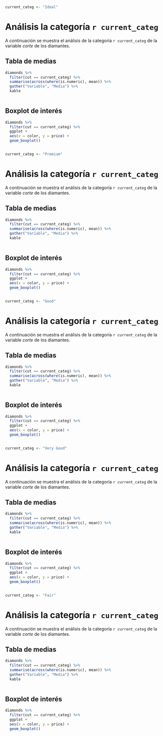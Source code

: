 
```r
current_categ <- "Ideal"

```

# Análisis la categoría `r current_categ`

A continuación se muestra el análisis de la categoría `r current_categ` de la variable _corte_ de los diamantes.

## Tabla de medias

```r
diamonds %>% 
  filter(cut == current_categ) %>% 
  summarise(across(where(is.numeric), mean)) %>% 
  gather("Variable", "Media") %>% 
  kable
  
```

## Boxplot de interés

```r
diamonds %>% 
  filter(cut == current_categ) %>%
  ggplot +
  aes(x = color, y = price) +
  geom_boxplot()
  
```




```r
current_categ <- "Premium"

```

# Análisis la categoría `r current_categ`

A continuación se muestra el análisis de la categoría `r current_categ` de la variable _corte_ de los diamantes.

## Tabla de medias

```r
diamonds %>% 
  filter(cut == current_categ) %>% 
  summarise(across(where(is.numeric), mean)) %>% 
  gather("Variable", "Media") %>% 
  kable
  
```

## Boxplot de interés

```r
diamonds %>% 
  filter(cut == current_categ) %>%
  ggplot +
  aes(x = color, y = price) +
  geom_boxplot()
  
```




```r
current_categ <- "Good"

```

# Análisis la categoría `r current_categ`

A continuación se muestra el análisis de la categoría `r current_categ` de la variable _corte_ de los diamantes.

## Tabla de medias

```r
diamonds %>% 
  filter(cut == current_categ) %>% 
  summarise(across(where(is.numeric), mean)) %>% 
  gather("Variable", "Media") %>% 
  kable
  
```

## Boxplot de interés

```r
diamonds %>% 
  filter(cut == current_categ) %>%
  ggplot +
  aes(x = color, y = price) +
  geom_boxplot()
  
```




```r
current_categ <- "Very Good"

```

# Análisis la categoría `r current_categ`

A continuación se muestra el análisis de la categoría `r current_categ` de la variable _corte_ de los diamantes.

## Tabla de medias

```r
diamonds %>% 
  filter(cut == current_categ) %>% 
  summarise(across(where(is.numeric), mean)) %>% 
  gather("Variable", "Media") %>% 
  kable
  
```

## Boxplot de interés

```r
diamonds %>% 
  filter(cut == current_categ) %>%
  ggplot +
  aes(x = color, y = price) +
  geom_boxplot()
  
```




```r
current_categ <- "Fair"

```

# Análisis la categoría `r current_categ`

A continuación se muestra el análisis de la categoría `r current_categ` de la variable _corte_ de los diamantes.

## Tabla de medias

```r
diamonds %>% 
  filter(cut == current_categ) %>% 
  summarise(across(where(is.numeric), mean)) %>% 
  gather("Variable", "Media") %>% 
  kable
  
```

## Boxplot de interés

```r
diamonds %>% 
  filter(cut == current_categ) %>%
  ggplot +
  aes(x = color, y = price) +
  geom_boxplot()
  
```



